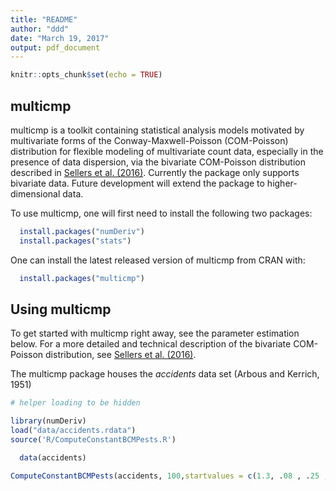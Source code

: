 ```yaml
---
title: "README"
author: "ddd"
date: "March 19, 2017"
output: pdf_document
---
```


```r
knitr::opts_chunk$set(echo = TRUE)
```

## multicmp

multicmp is a toolkit containing statistical analysis models motivated by multivariate forms of the Conway-Maxwell-Poisson (COM-Poisson) distribution for flexible modeling of multivariate count data, especially in the presence of data dispersion, via the bivariate COM-Poisson distribution described in [Sellers et al. (2016)](http://dx.doi.org/10.1016/j.jmva.2016.04.007). Currently the package only supports bivariate data. Future development will extend the package to higher-dimensional data.

To use multicmp, one will first need to install the following two packages: 

```R
  install.packages("numDeriv")
  install.packages("stats")
````

One can install the latest released version of multicmp from CRAN with:

```R
  install.packages("multicmp")
````

## Using multicmp

To get started with multicmp right away, see the parameter estimation below.
For a more detailed and technical description of the bivariate COM-Poisson distribution, see [Sellers et al. (2016)](http://dx.doi.org/10.1016/j.jmva.2016.04.007).

The multicmp package houses the _accidents_ data set (Arbous and Kerrich, 1951)

```r
# helper loading to be hidden

library(numDeriv)
load("data/accidents.rdata")
source('R/ComputeConstantBCMPests.R')

````


```R
  data(accidents)
````

```r

ComputeConstantBCMPests(accidents, 100,startvalues = c(1.3, .08 , .25 , .25 , .25 , .25))

`````

